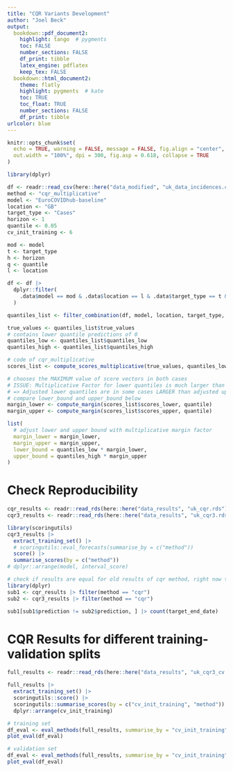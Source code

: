 ```yaml
---
title: "CQR Variants Development"
author: "Joel Beck"
output:
  bookdown::pdf_document2:
    highlight: tango  # pygments
    toc: FALSE
    number_sections: FALSE
    df_print: tibble
    latex_engine: pdflatex
    keep_tex: FALSE
  bookdown::html_document2:
    theme: flatly
    highlight: pygments  # kate
    toc: TRUE
    toc_float: TRUE
    number_sections: FALSE
    df_print: tibble
urlcolor: blue
---
```


```r
knitr::opts_chunk$set(
  echo = TRUE, warning = FALSE, message = FALSE, fig.align = "center",
  out.width = "100%", dpi = 300, fig.asp = 0.618, collapse = TRUE
)
```

```r
library(dplyr)
```

```r
df <- readr::read_csv(here::here("data_modified", "uk_data_incidences.csv"))
method <- "cqr_multiplicative"
model <- "EuroCOVIDhub-baseline"
location <- "GB"
target_type <- "Cases"
horizon <- 1
quantile <- 0.05
cv_init_training <- 6

mod <- model
t <- target_type
h <- horizon
q <- quantile
l <- location

df <- df |>
  dplyr::filter(
    .data$model == mod & .data$location == l & .data$target_type == t & .data$horizon == h
  )

quantiles_list <- filter_combination(df, model, location, target_type, horizon, quantile)

true_values <- quantiles_list$true_values
# contains lower quantile predictions of 0
quantiles_low <- quantiles_list$quantiles_low
quantiles_high <- quantiles_list$quantiles_high

# code of cqr_multiplicative
scores_list <- compute_scores_multiplicative(true_values, quantiles_low, quantiles_high)

# chooses the MAXIMUM value of score vectors in both cases
# ISSUE: Multiplicative Factor for lower quantiles is much larger than for upper quantiles
# => Adjusted lower quantiles are in some cases LARGER than adjusted upper quantiles
# compare lower_bound and upper_bound below
margin_lower <- compute_margin(scores_list$scores_lower, quantile)
margin_upper <- compute_margin(scores_list$scores_upper, quantile)

list(
  # adjust lower and upper bound with multiplicative margin factor
  margin_lower = margin_lower,
  margin_upper = margin_upper,
  lower_bound = quantiles_low * margin_lower,
  upper_bound = quantiles_high * margin_upper
)
```

# Check Reproducibility

```r
cqr_results <- readr::read_rds(here::here("data_results", "uk_cqr.rds"))
cqr3_results <- readr::read_rds(here::here("data_results", "uk_cqr3.rds"))
```

```r
library(scoringutils)
cqr3_results |>
  extract_training_set() |>
  # scoringutils::eval_forecasts(summarise_by = c("method"))
  score() |>
  summarise_scores(by = c("method"))
# dplyr::arrange(model, interval_score)
```

```r
# check if results are equal for old results of cqr method, right now they are not !!
library(dplyr)
sub1 <- cqr_results |> filter(method == "cqr")
sub2 <- cqr3_results |> filter(method == "cqr")

sub1[sub1$prediction != sub2$prediction, ] |> count(target_end_date)
```


# CQR Results for different training-validation splits

```r
full_results <- readr::read_rds(here::here("data_results", "uk_cqr3_cv.rds"))

full_results |>
  extract_training_set() |>
  scoringutils::score() |>
  scoringutils::summarise_scores(by = c("cv_init_training", "method")) |>
  dplyr::arrange(cv_init_training)
```

```r
# training set
df_eval <- eval_methods(full_results, summarise_by = "cv_init_training", training_set = TRUE)
plot_eval(df_eval)
```

```r
# validation set
df_eval <- eval_methods(full_results, summarise_by = "cv_init_training")
plot_eval(df_eval)
```
 





 
 
 
 
 
 
 
 
 
 
 
 
 
 
 
 
 
 
 
 
 
 
 
 
 
 
 
 
 
 
 
 
 
 
 
 
 
